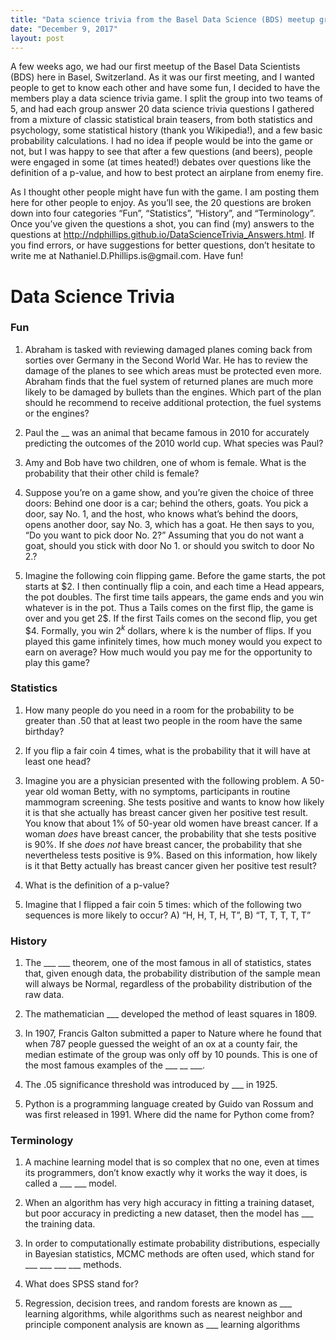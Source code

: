 ```yaml
---
title: "Data science trivia from the Basel Data Science (BDS) meetup group"
date: "December 9, 2017"
layout: post
---
```


A few weeks ago, we had our first meetup of the Basel Data Scientists (BDS) here in Basel, Switzerland. As it was our first meeting, and I wanted people to get to know each other and have some fun, I decided to have the members play a data science trivia game. I split the group into two teams of 5, and had each group answer 20 data science trivia questions I gathered from a mixture of classic statistical brain teasers, from both statistics and psychology, some statistical history (thank you Wikipedia!), and a few basic probability calculations. I had no idea if people would be into the game or not, but I was happy to see that after a few questions (and beers), people were engaged in some (at times heated!) debates over questions like the definition of a p-value, and how to best protect an airplane from enemy fire.

As I thought other people might have fun with the game. I am posting them here for other people to enjoy. As you'll see, the 20 questions are broken down into four categories "Fun", "Statistics", "History", and "Terminology". Once you've given the questions a shot, you can find (my) answers to the questions at [http://ndphillips.github.io/DataScienceTrivia_Answers.html](http://ndphillips.github.io/DataScienceTrivia_Answers.html). If you find errors, or have suggestions for better questions, don't hesitate to write me at Nathaniel.D.Phillips.is@gmail.com. Have fun!

# Data Science Trivia

### Fun

1. Abraham is tasked with reviewing damaged planes coming back from sorties over Germany in the Second World War. He has to review the damage of the planes to see which areas must be protected even more. Abraham finds that the fuel system of returned planes are much more likely to be damaged by bullets than the engines. Which part of the plan should he recommend to receive additional protection, the fuel systems or the engines?
\vspace{2cm}

2. Paul the __ was an animal that became famous in 2010 for accurately predicting the outcomes of the 2010 world cup. What species was Paul?
\vspace{3cm}

3. Amy and Bob have two children, one of whom is female. What is the probability that their other child is female?
\vspace{2cm}

4. Suppose you're on a game show, and you're given the choice of three doors: Behind one door is a car; behind the others, goats. You pick a door, say No. 1, and the host, who knows what's behind the doors, opens another door, say No. 3, which has a goat. He then says to you, "Do you want to pick door No. 2?" Assuming that you do not want a goat, should you stick with door No 1. or should you switch to door No 2.?
\vspace{2cm}

5. Imagine the following coin flipping game. Before the game starts, the pot starts at \$2. I then continually flip a coin, and each time a Head appears, the pot doubles. The first time tails appears, the game ends and you win whatever is in the pot. Thus a Tails comes on the first flip, the game is over and you get 2\$. If the first Tails comes on the second flip, you get \$4. Formally, you win $2^k$ dollars, where k is the number of flips. If you played this game infinitely times, how much money would you expect to earn on average? How much would you pay me for the opportunity to play this game? 

\pagebreak

### Statistics

1. How many people do you need in a room for the probability to be greater than .50 that at least two people in the room have the same birthday?
\vspace{3cm}

2. If you flip a fair coin 4 times, what is the probability that it will have at least one head?

\vspace{3cm}

3. Imagine you are a physician presented with the following problem. A 50-year old woman Betty, with no symptoms, participants in routine mammogram screening. She tests positive and wants to know how likely it is that she actually has breast cancer given her positive test result. You know that about 1\% of 50-year old women have breast cancer. If a woman *does* have breast cancer, the probability that she tests positive is 90\%. If she *does not* have breast cancer, the probability that she nevertheless tests positive is 9\%. Based on this information, how likely is it that Betty actually has breast cancer given her positive test result?

\vspace{3cm}

4. What is the definition of a p-value?

\vspace{3cm}

5. Imagine that I flipped a fair coin 5 times: which of the following two sequences is more likely to occur? A) "H, H, T, H, T", B) "T, T, T, T, T"
\vspace{3cm}

\pagebreak

### History

1. The \___ \___ theorem, one of the most famous in all of statistics, states that, given enough data, the probability distribution of the sample mean will always be Normal, regardless of the probability distribution of the raw data.

\vspace{3cm}

2. The mathematician \___ developed the method of least squares in 1809.
\vspace{3cm}

3. In 1907, Francis Galton submitted a paper to Nature where he found that when 787 people guessed the weight of an ox at a county fair, the median estimate of the group was only off by 10 pounds. This is one of the most famous examples of the \___ \__ \___.
\vspace{3cm}

4. The .05 significance threshold was introduced by \___ in 1925. 
\vspace{3cm}

5. Python is a programming language created by Guido van Rossum and was first released in 1991. Where did the name for Python come from?
\vspace{3cm}

\pagebreak

### Terminology

1. A machine learning model that is so complex that no one, even at times its programmers, don't know exactly why it works the way it does, is called a \___ \___ model.
\vspace{3cm}

2. When an algorithm has very high accuracy in fitting a training dataset, but poor accuracy in predicting a new dataset, then the model has ___ the training data.
\vspace{3cm}

3. In order to computationally estimate probability distributions, especially in Bayesian statistics, MCMC methods are often used, which stand for \___ \___ \___ \___ methods.
\vspace{3cm}

4. What does SPSS stand for?
\vspace{3cm}

5. Regression, decision trees, and random forests are known as \___ learning algorithms, while algorithms such as nearest neighbor and principle component analysis are known as \___ learning algorithms

\vspace{20cm}




